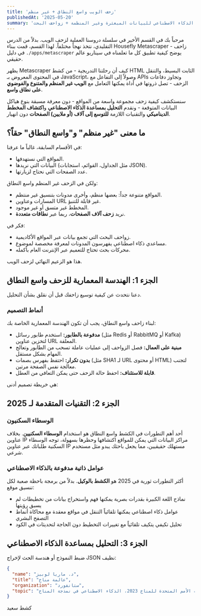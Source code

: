 ```yaml
---
title: 'زحف الويب واسع النطاق + غير منظم'
publishedAt: '2025-05-20'
summary: 'تحليل بمساعدة الذكاء الاصطناعي للبيانات المبعثرة وغير المنظمة + زواحف البحث'
---
```


مرحباً بك في القسم الأخير في سلسلة دروسنا العملية لزحف الويب. بدلاً من الدرس التقليدي، نتخذ نهجاً مختلفاً. لهذا القسم، قمت ببناء Housefly Metascraper - زاحف في دليل `./apps/metascraper` يوضح كيفية تطبيق كل ما تعلمناه في سيناريو عالم حقيقي.

يظهر Metascraper كيف أن رحلتنا التدريجية - من كشط HTML الثابت البسيط، والتنقل في المحتوى المعروض بـ JavaScript، وصولاً إلى التفاعل مع APIs وتجاوز دفاعات الزحف - تصل ذروتها في أداة يمكنها التعامل مع **الويب غير المنظم والمتنوع والفوضوي على نطاق واسع**.

سنستكشف كيفية زحف مجموعة واسعة من المواقع - دون معرفة مسبقة بنوع هياكل البيانات المتوقعة - ونقدم **التحليل بمساعدة الذكاء الاصطناعي** و**اكتشاف المخطط الديناميكي** والتقنيات اللازمة **للتوسع إلى آلاف (أو ملايين) الصفحات** دون انهيار.

## ما معنى "غير منظم" و"واسع النطاق" حقاً؟

في الأقسام السابقة، غالباً ما عرفنا:
- المواقع التي نستهدفها.
- البيانات التي نريدها (مثل الجداول، القوائم، استجابات JSON).
- عدد الصفحات التي نحتاج لزيارتها.

ولكن في الزحف غير المنظم واسع النطاق:
- المواقع متنوعة جداً: بعضها منظم، وأخرى مدونات بتنسيق غير منتظم.
- المسارات وعناوين URL غير قابلة للتنبؤ.
- المخطط غير متسق أو غير موجود.
- نريد **زحف آلاف الصفحات**، ربما عبر **نطاقات متعددة**.

فكر في:
- زواحف البحث التي تجمع بيانات عبر المواقع الأكاديمية.
- مساعدي ذكاء اصطناعي يفهرسون المدونات لمعرفة مخصصة لموضوع.
- محركات بحث تحتاج للتعميم عبر الإنترنت العام بأكمله.

هذا هو الزعيم النهائي لزحف الويب.

## الجزء 1: الهندسة المعمارية للزحف واسع النطاق

دعنا نتحدث عن كيفية توسيع زاحفك قبل أن نقلق بشأن التحليل.

### أنماط التصميم

لبناء زاحف واسع النطاق، يجب أن تكون الهندسة المعمارية الخاصة بك:
- **مدفوعة بالطابور:** استخدم طابور رسائل (مثل Redis أو RabbitMQ أو Kafka) لتخزين عناوين URL المعلقة.
- **مبنية على العمال:** فصل الزواحف إلى عمليات عاملة تسحب من الطابور وتعالج المهام بشكل مستقل.
- **بدون تكرار:** احتفظ بفهرس بصمات (مثل SHA1 لـ URL أو محتوى HTML) لتجنب معالجة نفس الصفحة مرتين.
- **قابلة للاستئناف:** احفظ حالة الزحف حتى يمكن التعافي من العطل.

هي خريطة تصميم أدنى:

## الجزء 2: التقنيات المتقدمة لـ 2025

### الوسطاء السكنيون

أحد أهم التطورات في الكشط واسع النطاق هو استخدام **الوسطاء السكنيين**. بخلاف عناوين IP مراكز البيانات التي يمكن للمواقع اكتشافها وحظرها بسهولة، توجه الوسطاء السكنية طلباتك عبر عناوين IP مستهلك حقيقيين، مما يجعل باحثك يبدو مثل مستخدم شرعي.

### عوامل ذاتية مدفوعة بالذكاء الاصطناعي

أكثر التطورات ثورية في 2025 هو **الكشط بالوكيل**. بدلاً من برمجة باحظة صعبة لكل تنسيق موقع:

- نماذج اللغة الكبيرة بقدرات بصرية يمكنها فهم واستخراج بيانات من تخطيطات لم يسبق رؤيتها
- عوامل ذكاء اصطناعي يمكنها تلقائياً التنقل في مواقع معقدة مع محاكاة أنماط التصفح البشري
- تحليل تكيفي يتكيف تلقائياً مع تغييرات التخطيط دون الحاجة لتحديثات في الكود

## الجزء 3: التحليل بمساعدة الذكاء الاصطناعي

ضبط النموذج أو هندسة الحث لإخراج JSON نظيف:

```json
{
  "name": "د. ماريا لوبيز",
  "title": "عالمة مناخ",
  "organization": "ستانفورد",
  "topic": "قمة الأمم المتحدة للمناخ 2023، الذكاء الاصطناعي في نمذجة المناخ"
}
```

كشط سعيد